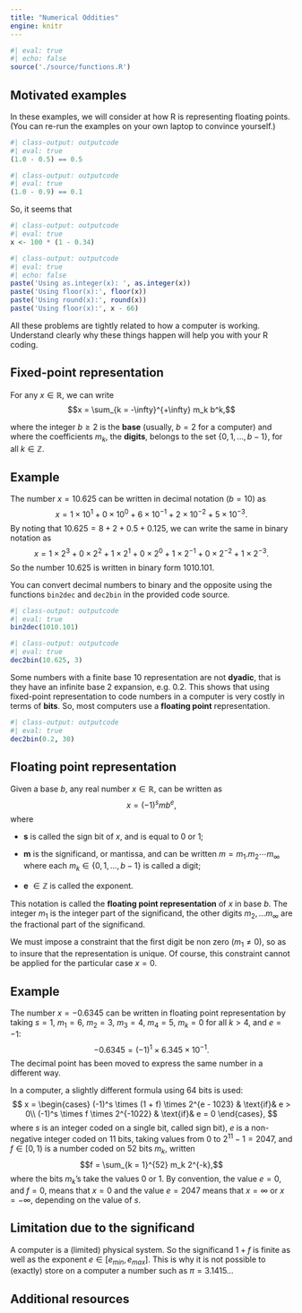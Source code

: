 ```yaml
---
title: "Numerical Oddities"
engine: knitr
---
```


```r
#| eval: true
#| echo: false
source('./source/functions.R')
```

## Motivated examples

In these examples, we will consider at how R is representing floating points.
(You can re-run the examples on your own laptop to convince yourself.)

```r
#| class-output: outputcode
#| eval: true
(1.0 - 0.5) == 0.5
```

```r
#| class-output: outputcode
#| eval: true
(1.0 - 0.9) == 0.1
```

So, it seems that 

```r
#| class-output: outputcode
#| eval: true
x <- 100 * (1 - 0.34)
```

```r
#| class-output: outputcode
#| eval: true
#| echo: false
paste('Using as.integer(x): ', as.integer(x))
paste('Using floor(x):', floor(x))
paste('Using round(x):', round(x))
paste('Using floor(x):', x - 66)
```

All these problems are tightly related to how a computer is working. Understand clearly why these things happen will help you with your R coding.

## Fixed-point representation

For any $x \in \mathbb{R}$, we can write 
$$x = \sum_{k = -\infty}^{+\infty} m_k b^k,$$

where the integer $b \geq 2$ is the **base** (usually, $b = 2$ for a computer) and where the coefficients $m_k$, the **digits**, belongs to the set $\{0, 1, \dots, b - 1\}$, for all $k \in \mathbb{Z}$.

::: {.callout-note appearance="simple"}

## Example

The number $x = 10.625$ can be written in decimal notation ($b = 10$) as
$$x = 1 \times 10^1 + 0 \times 10^0 + 6 \times 10^{-1} + 2 \times 10^{-2} + 5 \times 10^{-3}.$$
By noting that $10.625 = 8 + 2 + 0.5 + 0.125$, we can write the same in binary notation as
$$x = 1 \times 2^3 + 0 \times 2^2 + 1 \times 2^1 + 0 \times 2^0 + 1 \times 2^{-1} + 0 \times 2^{-2} + 1 \times 2^{-3}.$$
So the number $10.625$ is written in binary form $1010.101$.
:::

You can convert decimal numbers to binary and the opposite using the functions `bin2dec` and `dec2bin` in the provided code source.

```r
#| class-output: outputcode
#| eval: true
bin2dec(1010.101)
```

```r
#| class-output: outputcode
#| eval: true
dec2bin(10.625, 3)
```

Some numbers with a finite base $10$ representation are not **dyadic**, that is they have an infinite base $2$ expansion, e.g. $0.2$. This shows that using fixed-point representation to code numbers in a computer is very costly in terms of **bits**. So, most computers use a **floating point** representation.

```r
#| class-output: outputcode
#| eval: true
dec2bin(0.2, 30)
```

## Floating point representation

Given a base $b$, any real number $x \in \mathbb{R}$, can be written as
$$x = (-1)^s m b^e,$$
where

* **s** is called the sign bit of $x$, and is equal to $0$ or $1$;

* **m** is the significand, or mantissa, and can be written $m = m_1.m_2\cdots m_{\infty}$ where each $m_k \in \{0, 1, \dots, b - 1\}$ is called a digit;

* **e** $\in \mathbb{Z}$ is called the exponent.

This notation is called the **floating point representation** of $x$ in base $b$. The integer $m_1$ is the integer part of the significand, the other digits $m_2, \dots m_{\infty}$ are the fractional part of the significand.

We must impose a constraint that the first digit be non zero ($m_1 \neq 0$), so as to insure that the representation is unique. Of course, this constraint cannot be applied for the particular case $x = 0$.

::: {.callout-note appearance="simple"}

## Example

The number $x = -0.6345$ can be written in floating point representation by taking $s = 1$, $m_1 = 6$, $m_2 = 3$, $m_3 = 4$, $m_4 = 5$, $m_k = 0$ for all $k > 4$, and $e = -1$:
$$-0.6345 = (-1)^1 \times 6.345 \times 10^{-1}.$$
The decimal point has been moved to express the same number in a different way.
:::

In a computer, a slightly different formula using $64$ bits is used:
$$ x =
    \begin{cases}
      (-1)^s \times (1 + f) \times 2^{e - 1023} & \text{if}& e > 0\\
      (-1)^s \times f \times 2^{-1022} & \text{if}& e = 0
    \end{cases},
$$
where $s$ is an integer coded on a single bit, called sign bit), $e$ is a non-negative integer coded on $11$ bits, taking values from $0$ to $2^{11} - 1 = 2047$, and $f \in [0, 1)$ is a number coded on $52$ bits $m_k$, written
$$f = \sum_{k = 1}^{52} m_k 2^{-k},$$
where the bits $m_k$'s take the values $0$ or $1$. By convention, the value $e = 0$, and $f = 0$, means that $x = 0$ and the value $e = 2047$ means that $x = \infty$ or $x = -\infty$, depending on the value of $s$.

::: {.callout-tip appearance="simple"}
## Limitation due to the significand

A computer is a (limited) physical system. So the significand $1 + f$ is finite as well as the exponent $e \in [e_{min}, e_{max}]$. This is why it is not possible to (exactly) store on a computer a number such as $\pi = 3.1415\dots$
:::

## Additional resources
